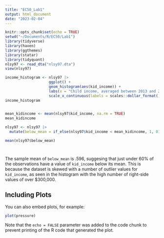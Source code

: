 ```yaml
---
title: "EC50_Lab1"
output: html_document
date: "2023-02-04"
---
```


```r
knitr::opts_chunk$set(echo = TRUE)
setwd("~/Documents/R/EC50/Lab1")
library(tidyverse)
library(haven)
library(ggthemes)
library(statar) 
library(tidyquant)
nlsy97 <- read_dta("nlsy97.dta")
view(nlsy97)
```

```r
income_histogram <- nlsy97 |> 
                    ggplot() +
                    geom_histogram(aes(kid_income)) +
                    labs(x = "Child income, averaged between 2013 and 2015") +
                    scale_x_continuous(labels = scales::dollar_format())
income_histogram
  
```

```r

mean_kidincome <- mean(nlsy97$kid_income, na.rm = TRUE)
mean_kidincome

```

```r

nlsy97 <- nlsy97 |> 
  mutate(below_mean = if_else(nlsy97$kid_income < mean_kidincome, 1, 0))

mean(nlsy97$below_mean)




```

The sample mean of `below_mean` is .596, suggesing that just under 60% of the observations have a value of `kid_income` below its mean. This is because the dataset is skewed with a number of outlier values for `kid_income`, as seen in the histogram with the high number of right-side values of over $300,000. 











## Including Plots

You can also embed plots, for example:

```r
plot(pressure)
```

Note that the `echo = FALSE` parameter was added to the code chunk to prevent printing of the R code that generated the plot.
